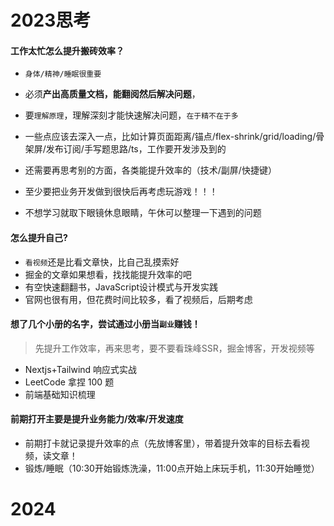 # 2023思考

#### 工作太忙怎么提升搬砖效率？

- `身体/精神/睡眠很重要`
- 必须**产出高质量文档，能翻阅然后解决问题**，
- 要`理解原理`，理解深刻才能快速解决问题，`在于精不在于多`
- 一些点应该去深入一点，比如计算页面距离/锚点/flex-shrink/grid/loading/骨架屏/发布订阅/手写题思路/ts，工作要开发涉及到的
- 还需要再思考别的方面，各类能提升效率的（技术/副屏/快捷键）

- 至少要把业务开发做到很快后再考虑玩游戏！！！

- 不想学习就取下眼镜休息眼睛，午休可以整理一下遇到的问题

#### 怎么提升自己?

- `看视频`还是比看文章快，比自己乱摸索好
- 掘金的文章如果想看，找找能提升效率的吧
- 有空快速翻翻书，JavaScript设计模式与开发实践
- 官网也很有用，但花费时间比较多，看了视频后，后期考虑

#### 想了几个小册的名字，尝试通过小册当`副业`赚钱！

> 先提升工作效率，再来思考，要不要看珠峰SSR，掘金博客，开发视频等

- Nextjs+Tailwind 响应式实战
- LeetCode 拿捏 100 题
- 前端基础知识梳理

#### 前期打开主要是提升业务能力/效率/开发速度

- 前期打卡就记录提升效率的点（先放博客里），带着提升效率的目标去看视频，读文章！
- 锻炼/睡眠（10:30开始锻炼洗澡，11:00点开始上床玩手机，11:30开始睡觉）

# 2024
